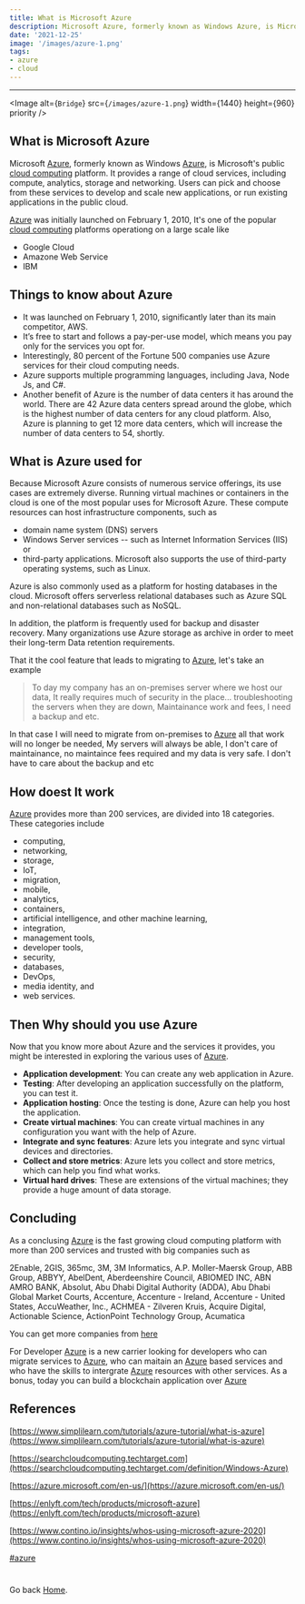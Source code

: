 ```yaml
---
title: What is Microsoft Azure
description: Microsoft Azure, formerly known as Windows Azure, is Microsoft's public cloud computing platform. It provides a range of cloud services, including compute, analytics, storage and networking. Users can pick and choose from these services to develop and scale new applications, or run existing applications 
date: '2021-12-25'
image: '/images/azure-1.png'
tags: 
- azure
- cloud
---
```

_____________________________________

<Image
  alt={`Bridge`}
  src={`/images/azure-1.png`}
  width={1440}
  height={960}
  priority
/>

## What is Microsoft Azure

Microsoft [Azure], formerly known as Windows [Azure], is Microsoft's public [cloud computing](https://www.simplilearn.com/tutorials/cloud-computing-tutorial/what-is-cloud-computing) platform. 
It provides a range of cloud services, including compute, analytics, storage and networking. 
Users can pick and choose from these services to develop and scale new applications, or run existing applications in the public cloud.

[Azure] was initially launched on February 1, 2010, It's one of the popular [cloud computing](https://www.simplilearn.com/tutorials/cloud-computing-tutorial/what-is-cloud-computing)  platforms operationg on a large scale like

- Google Cloud 
- Amazone Web Service
- IBM

## Things to know about Azure
- It was launched on February 1, 2010, significantly later than its main competitor, AWS.
- It’s free to start and follows a pay-per-use model, which means you pay only for the services you opt for.
- Interestingly, 80 percent of the Fortune 500 companies use Azure services for their cloud computing needs.
- Azure supports multiple programming languages, including Java, Node Js, and C#.
- Another benefit of Azure is the number of data centers it has around the world. There are 42 Azure data centers spread around the globe, which is the highest number of data centers for any cloud platform. Also, Azure is planning to get 12 more data centers, which will increase the number of data centers to 54, shortly.

## What is Azure used for

Because Microsoft Azure consists of numerous service offerings, its use cases are extremely diverse. Running virtual machines or containers in the cloud is one of the most popular uses for Microsoft Azure. 
These compute resources can host infrastructure components, such as 
- domain name system (DNS) servers 
- Windows Server services -- such as Internet Information Services (IIS) or 
- third-party applications. 
Microsoft also supports the use of third-party operating systems, such as Linux.

Azure is also commonly used as a platform for hosting databases in the cloud. Microsoft offers serverless relational databases such as Azure SQL and non-relational databases such as NoSQL.

In addition, the platform is frequently used for backup and disaster recovery. Many organizations use Azure storage as archive in order to meet their long-term Data retention requirements.

That it the cool feature that leads to migrating to [Azure], let's take an example
> To day my company has an on-premises server where we host our data, It really requires much of security in the place... troubleshooting the servers when they are down, Maintainance work and fees, I need a backup and etc.

In that case I will need to migrate from on-premises to [Azure] all that work will no longer be needed,
My servers will always be able, I don't care of maintainance, no maintaince fees required and my data is very safe. I don't have to care about the backup and etc

## How doest It work

[Azure] provides more than 200 services, are divided into 18 categories. These categories include 
- computing, 
- networking, 
- storage, 
- IoT, 
- migration, 
- mobile, 
- analytics, 
- containers, 
- artificial intelligence, and other machine learning, 
- integration, 
- management tools, 
- developer tools, 
- security, 
- databases, 
- DevOps, 
- media identity, and 
- web services. 

## Then Why should you use Azure
Now that you know more about Azure and the services it provides, you might be interested in exploring the various uses of [Azure].

- **Application development**: You can create any web application in Azure.
- **Testing**: After developing an application successfully on the platform, you can test it.
- **Application hosting**: Once the testing is done, Azure can help you host the application.
- **Create virtual machines**: You can create virtual machines in any configuration you want with the help of Azure. 
- **Integrate and sync features**: Azure lets you integrate and sync virtual devices and directories. 
- **Collect and store metrics**: Azure lets you collect and store metrics, which can help you find what works. 
- **Virtual hard drives**: These are extensions of the virtual machines; they provide a huge amount of data storage.

## Concluding
As a conclusing [Azure] is the fast growing cloud computing platform with more than 200 services and trusted with big companies such as

2Enable, 2GIS, 365mc, 3M, 3M Informatics, A.P. Moller-Maersk Group, ABB Group, ABBYY, AbelDent, Aberdeenshire Council, ABIOMED INC, ABN AMRO BANK, Absolut, Abu Dhabi Digital Authority (ADDA), Abu Dhabi Global Market Courts, Accenture, Accenture - Ireland, Accenture - United States, AccuWeather, Inc., ACHMEA - Zilveren Kruis, Acquire Digital, Actionable Science, ActionPoint Technology Group, Acumatica

You can get more companies from [here](https://www.contino.io/insights/whos-using-microsoft-azure-2020)

For Developer [Azure] is a new carrier looking for developers who can migrate services to [Azure], who can maitain an [Azure] based services
and who have the skills to intergrate [Azure] resources with other services.
As a bonus, today you can build a blockchain application over [Azure]


## References
[https://www.simplilearn.com/tutorials/azure-tutorial/what-is-azure](https://www.simplilearn.com/tutorials/azure-tutorial/what-is-azure)

[https://searchcloudcomputing.techtarget.com](https://searchcloudcomputing.techtarget.com/definition/Windows-Azure)

[https://azure.microsoft.com/en-us/](https://azure.microsoft.com/en-us/)

[https://enlyft.com/tech/products/microsoft-azure](https://enlyft.com/tech/products/microsoft-azure)

[https://www.contino.io/insights/whos-using-microsoft-azure-2020](https://www.contino.io/insights/whos-using-microsoft-azure-2020)

[Azure]: https://azure.microsoft.com/

[#azure]() 

#
Go back [Home](/).

